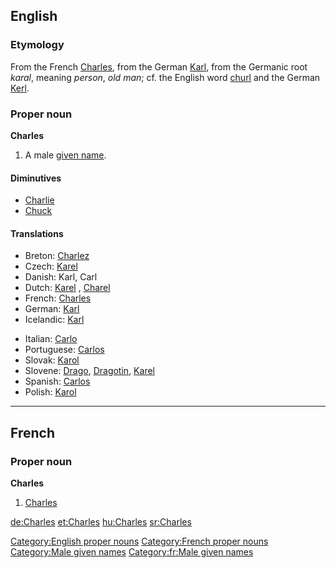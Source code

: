 ==English==

===Etymology===
From the French [[#French|Charles]], from the German [[Karl]], from the Germanic root ''karal'', meaning ''person'', ''old man''; cf. the English word [[churl]] and the German [[Kerl]].

===Proper noun===
'''Charles'''
#A male [[given name]].

====Diminutives====
*[[Charlie]]
*[[Chuck]]

====Translations====
{{top}}
*Breton: [[Charlez]]
*Czech: [[Karel#Czech|Karel]] {{m}}
*Danish: Karl, Carl {{m}}
*Dutch: [[Karel]] {{m}}, [[Charel]] {{m}}
*French: [[Charles#French|Charles]] {{m}}
*German: [[Karl]]
*Icelandic: [[Karl]] {{m}}
{{mid}}
*Italian: [[Carlo]] {{m}}
*Portuguese: [[Carlos#Portuguese|Carlos]] {{m}}
*Slovak: [[Karol#Slovak|Karol]] {{m}}
*Slovene: [[Drago]], [[Dragotin]], [[Karel]]
*Spanish: [[Carlos#Spanish|Carlos]] {{m}}
*Polish: [[Karol|Karol]] {{m}}
{{bottom}}

----

==French==
===Proper noun===
'''Charles'''

#[[Charles#English|Charles]]

[[Category:English proper nouns]]
[[Category:French proper nouns]]
[[Category:Male given names]]
[[Category:fr:Male given names]]

[[de:Charles]]
[[et:Charles]]
[[hu:Charles]]
[[sr:Charles]]